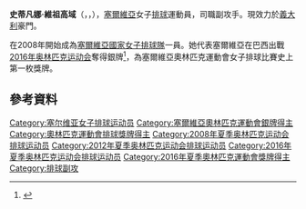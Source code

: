 {{Infobox 排球選手
| name           = 史蒂凡娜·維祖高域
| image          = Stefana_Veljkovi%C4%87_(7913857690)_edited.jpg
| image_size     = 
| caption        = 
| fullname       = Stefana Veljković
| nickname       = 
| nationality    = {{SRB}}
| birth_date     = {{birth date and age|1990|1|9|mf=y}}<ref name="FIVB">{{cite web |url=http://rio2016.fivb.com/en/volleyball/women/teams/srb-serbia/players/stefana-veljkovic?id=53430 |title=Players -STEFANA VELJKOVIC |publisher=2016年夏季奥林匹克运动会官網 |accessdate=2016-08-22 |archive-date=2016-08-14 |archive-url=https://web.archive.org/web/20160814170611/http://rio2016.fivb.com/en/volleyball/women/teams/srb-serbia/players/stefana-veljkovic?id=53430 |dead-url=no }}</ref>                 
| birth_place    = 前[[南斯拉夫社会主义联邦共和国|南斯拉夫社会主义联邦共和国]]<br>[[雅戈丁那|雅戈丁那]]
| death_date     = 
| death_place    = 
| hometown       = 
| height         = {{height|m=1.90}}
| weight         = {{convert|76|kg|lb}}
| spike          = {{convert|320|cm}}
| block          = {{convert|305|cm}}
| college        = 
| position       = 副攻
| currentclub    = {{Flagicon|ITA}} {{link-en|諾瓦拉女排俱乐部|AGIL Volley}}
| currentnumber  = 
| years          = {{ubl | 2013–2014 | 2014–2018 | 2018－ }}
| teams          = {{ubl | {{flagicon|TUR}} [[加拉塔薩雷女排俱樂部|加拉塔薩雷女排俱樂部]] |  {{flagicon|Poland}} 波利采女排俱乐部 | {{Flagicon|ITA}} {{link-en|諾瓦拉女排俱乐部|AGIL Volley}}}}
| nationalyears  = 2008－
| nationalteam   = [[塞爾維亞國家女子排球隊|塞爾維亞國家女子排球隊]]
| medaltemplates =
{{MedalSport | 女子[[排球|排球]]}}
{{MedalCountry|{{SRB}}}}
{{MedalSilver| [[2016年夏季奥林匹克运动会|2016年里约热内卢]] |[[2016年夏季奧林匹克運動會女子排球比賽|團隊]]}}
| updated        = 2016年8月21日
}}

'''史蒂凡娜·維祖高域'''（{{lang-sr-cyrl|Стефана Вељковић}}，{{Lang-sr-Latn|Stefana Veljković}}，{{bd|1990年|1月9日|catIdx=V}}），[[塞爾維亞|塞爾維亞]]女子[[排球|排球]]運動員，司職副攻手。現效力於[[義大利|義大利]]豪門{{link-en|諾瓦拉女排俱乐部|AGIL Volley}}。

在2008年開始成為[[塞爾維亞國家女子排球隊|塞爾維亞國家女子排球隊]]一員。她代表塞爾維亞在巴西出戰[[2016年夏季奥林匹克运动会|2016年奥林匹克运动会]]奪得銀牌<ref>{{cite web |url=https://www.rio2016.com/en/volleyball-standings-vo-women |title=Women - Standings |accessdate=2016-08-22 |date=2016-08-22 |author=2016年夏季奥林匹克运动会官網 |deadurl=yes |archiveurl=https://web.archive.org/web/20160826101706/https://www.rio2016.com/en/volleyball-standings-vo-women |archivedate=2016-08-26 }}</ref>，為塞爾維亞奧林匹克運動會女子排球比賽史上第一枚獎牌。

==參考資料==
{{Reflist}}

{{DEFAULTSORT: Veljković, Stefana}}
[[Category:塞尔维亚女子排球运动员|Category:塞尔维亚女子排球运动员]]
[[Category:塞爾維亞奧林匹克運動會銀牌得主|Category:塞爾維亞奧林匹克運動會銀牌得主]]
[[Category:奧林匹克運動會排球獎牌得主|Category:奧林匹克運動會排球獎牌得主]]
[[Category:2008年夏季奥林匹克运动会排球运动员|Category:2008年夏季奥林匹克运动会排球运动员]]
[[Category:2012年夏季奥林匹克运动会排球运动员|Category:2012年夏季奥林匹克运动会排球运动员]]
[[Category:2016年夏季奥林匹克运动会排球运动员|Category:2016年夏季奥林匹克运动会排球运动员]]
[[Category:2016年夏季奧林匹克運動會獎牌得主|Category:2016年夏季奧林匹克運動會獎牌得主]]
[[Category:排球副攻|Category:排球副攻]]